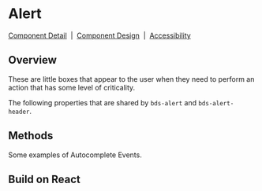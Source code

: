 
# Alert

[Component Detail](https://design.blip.ai/d/UbKsV1JhXTK4/componentes-desenvolvimento#/accordion/visao-geral-accordion)
&nbsp;|&nbsp;
[Component Design](https://design.blip.ai/d/UbKsV1JhXTK4/design-1#/alert/resumo-alert)
&nbsp;|&nbsp;
[Accessibility](https://design.blip.ai/d/UbKsV1JhXTK4/componentes-desenvolvimento#/alert/visao-geral-alert)

## Overview

These are little boxes that appear to the user when they need to perform an action that has some level of criticality.

<Canvas of={AlertStories.Properties} >
</Canvas>

<Meta isTemplate />

The following properties that are shared by `bds-alert` and `bds-alert-header`.

<Controls />

## Methods

Some examples of Autocomplete Events.

<Source of={AlertStories.Methods} />

## Build on React

<Source of={AlertStories.FrameworkReact} />